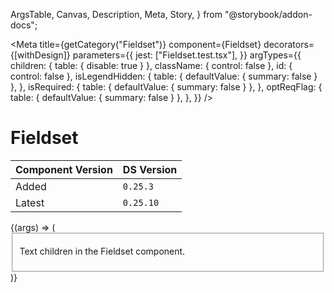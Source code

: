   ArgsTable,
  Canvas,
  Description,
  Meta,
  Story,
} from "@storybook/addon-docs";


<Meta
  title={getCategory("Fieldset")}
  component={Fieldset}
  decorators={[withDesign]}
  parameters={{
    jest: ["Fieldset.test.tsx"],
  }}
  argTypes={{
    children: { table: { disable: true } },
    className: { control: false },
    id: { control: false },
    isLegendHidden: {
      table: { defaultValue: { summary: false } },
    },
    isRequired: {
      table: { defaultValue: { summary: false } },
    },
    optReqFlag: {
      table: { defaultValue: { summary: false } },
    },
  }}
/>

# Fieldset

| Component Version | DS Version |
| ----------------- | ---------- |
| Added             | `0.25.3`   |
| Latest            | `0.25.10`  |

<Description of={Fieldset} />

<Canvas withToolbar>
  <Story
    name="Fieldset"
    args={{
      className: undefined,
      id: "fieldset-id",
      isLegendHidden: false,
      isRequired: false,
      legendText: "This is the legend text",
      optReqFlag: true,
    }}
  >
    {(args) => (
      <Fieldset {...args}>
        <p>Text children in the Fieldset component.</p>
      </Fieldset>
    )}
  </Story>
</Canvas>

<ArgsTable story="Fieldset" />
